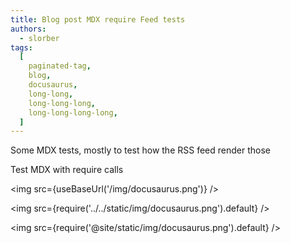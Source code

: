 ```yaml
---
title: Blog post MDX require Feed tests
authors:
  - slorber
tags:
  [
    paginated-tag,
    blog,
    docusaurus,
    long-long,
    long-long-long,
    long-long-long-long,
  ]
---
```


Some MDX tests, mostly to test how the RSS feed render those

<!-- truncate -->

Test MDX with require calls


<img src={useBaseUrl('/img/docusaurus.png')} />

<img src={require('../../static/img/docusaurus.png').default} />

<img src={require('@site/static/img/docusaurus.png').default} />
